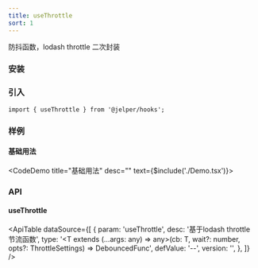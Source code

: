 ```yaml
---
title: useThrottle
sort: 1
---
```


防抖函数，lodash throttle 二次封装


### 安装

<ImportTabs name="@jelper/hooks" />

### 引入

``` tsx
import { useThrottle } from '@jelper/hooks';
```

### 样例

#### 基础用法
<CodeDemo title="基础用法" desc="" text={$include('./Demo.tsx')}><Demo /></CodeDemo>

### API

#### useThrottle

<ApiTable
  dataSource={[
    {
      param: 'useThrottle',
      desc: '基于lodash throttle 节流函数',
      type: '<T extends (...args: any) => any>(cb: T, wait?: number, opts?: ThrottleSettings) => DebouncedFunc<T>',
      defValue: '--',
      version: '',
    },
  ]}
/>
